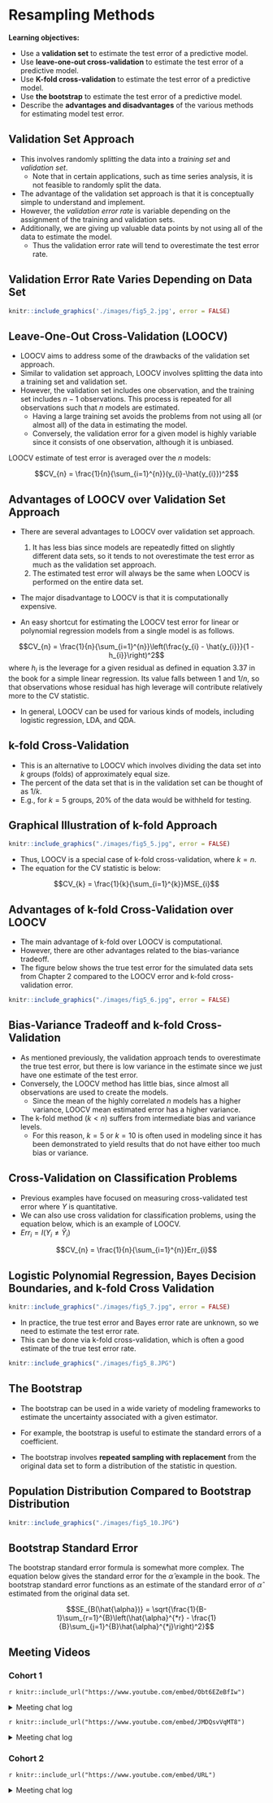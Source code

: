 # Resampling Methods

**Learning objectives:**

- Use a **validation set** to estimate the test error of a predictive model. 
- Use **leave-one-out cross-validation** to estimate the test error of a predictive model. 
- Use **K-fold cross-validation** to estimate the test error of a predictive model. 
- Use **the bootstrap** to estimate the test error of a predictive model. 
- Describe the **advantages and disadvantages** of the various methods for estimating model test error. 

## Validation Set Approach

- This involves randomly splitting the data into a *training set* and *validation set*.
  - Note that in certain applications, such as time series analysis, it is not feasible to randomly split the data.
- The advantage of the validation set approach is that it is conceptually simple to understand and implement.
- However, the *validation error rate* is variable depending on the assignment of the training and validation sets.
- Additionally, we are giving up valuable data points by not using all of the data to estimate the model.
  - Thus the validation error rate will tend to overestimate the test error rate.
  
## Validation Error Rate Varies Depending on Data Set
```r

knitr::include_graphics('./images/fig5_2.jpg', error = FALSE)
```
## Leave-One-Out Cross-Validation (LOOCV)

- LOOCV aims to address some of the drawbacks of the validation set approach.
- Similar to validation set approach, LOOCV involves splitting the data into a training set and validation set.
- However, the validation set includes one observation, and the training set includes $n-1$ observations. This process is repeated for all observations such that $n$ models are estimated.
  - Having a large training set avoids the problems from not using all (or almost all) of the data in estimating the model.
  - Conversely, the validation error for a given model is highly variable since it consists of one observation, although it is unbiased.

LOOCV estimate of test error is averaged over the $n$ models:

$$CV_{n} = \frac{1}{n}{\sum_{i=1}^{n}}(y_{i}-\hat{y_{i}})^2$$

## Advantages of LOOCV over Validation Set Approach

- There are several advantages to LOOCV over validation set approach.
  1. It has less bias since models are repeatedly fitted on slightly different data sets, so it tends to not overestimate the test error as much as the validation set approach.
  2. The estimated test error will always be the same when LOOCV is performed on the entire data set.
  
- The major disadvantage to LOOCV is that it is computationally expensive.

- An easy shortcut for estimating the LOOCV test error for linear or polynomial regression models from a single model is as follows.

$$CV_{n} = \frac{1}{n}{\sum_{i=1}^{n}}\left(\frac{y_{i} - \hat{y_{i}}}{1 - h_{i}}\right)^2$$
where $h_{i}$ is the leverage for a given residual as defined in equation 3.37 in the book for a simple linear regression. Its value falls between 1 and $1/n$, so that observations whose residual has high leverage will contribute relatively more to the CV statistic.

- In general, LOOCV can be used for various kinds of models, including logistic regression, LDA, and QDA. 

## k-fold Cross-Validation

- This is an alternative to LOOCV which involves dividing the data set into $k$ groups (folds) of approximately equal size. 
- The percent of the data set that is in the validation set can be thought of as $1/k$.
 - E.g., for $k=5$ groups, 20% of the data would be withheld for testing.
 
## Graphical Illustration of k-fold Approach

```r

knitr::include_graphics("./images/fig5_5.jpg", error = FALSE)

```
- Thus, LOOCV is a special case of k-fold cross-validation, where $k=n$.
- The equation for the CV statistic is below:

$$CV_{k} = \frac{1}{k}{\sum_{i=1}^{k}}MSE_{i}$$ 

## Advantages of k-fold Cross-Validation over LOOCV

- The main advantage of k-fold over LOOCV is computational.
- However, there are other advantages related to the bias-variance tradeoff.
- The figure below shows the true test error for the simulated data sets from Chapter 2 compared to the LOOCV error and k-fold cross-validation error.

```r

knitr::include_graphics("./images/fig5_6.jpg", error = FALSE)
```

## Bias-Variance Tradeoff and k-fold Cross-Validation

- As mentioned previously, the validation approach tends to overestimate the true test error, but there is low variance in the estimate since we just have one estimate of the test error.
- Conversely, the LOOCV method has little bias, since almost all observations are used to create the models. 
  - Since the mean of the highly correlated $n$ models has a higher variance, LOOCV mean estimated error has a higher variance.
- The k-fold method ($k<n$) suffers from intermediate bias and variance levels.
  - For this reason, $k=5$ or $k=10$ is often used in modeling since it has been demonstrated to yield results that do not have either too much bias or variance.
  
## Cross-Validation on Classification Problems

- Previous examples have focused on measuring cross-validated test error where $Y$ is quantitative. 
- We can also use cross validation for classification problems, using the equation below, which is an example of LOOCV.
- $Err_{i} = I(Y_{i}\neq\hat{Y}_{i})$

$$CV_{n} = \frac{1}{n}{\sum_{i=1}^{n}}Err_{i}$$

## Logistic Polynomial Regression, Bayes Decision Boundaries, and k-fold Cross Validation

```r

knitr::include_graphics("./images/fig5_7.jpg", error = FALSE)
```

- In practice, the true test error and Bayes error rate are unknown, so we need to estimate the test error rate.
- This can be done via k-fold cross-validation, which is often a good estimate of the true test error rate.

```r

knitr::include_graphics("./images/fig5_8.JPG")
```

## The Bootstrap

- The bootstrap can be used in a wide variety of modeling frameworks to estimate the uncertainty associated with a given estimator.
- For example, the bootstrap is useful to estimate the standard errors of a coefficient.

- The bootstrap involves **repeated sampling with replacement** from the original data set to form a distribution of the statistic in question.

## Population Distribution Compared to Bootstrap Distribution

```r

knitr::include_graphics("./images/fig5_10.JPG")

```

## Bootstrap Standard Error

The bootstrap standard error formula is somewhat more complex. The equation below gives the standard error for the $\hat{\alpha}$ example in the book. The bootstrap standard error functions as an estimate of the standard error of $\hat{\alpha}$ estimated from the original data set.

$$SE_{B(\hat{\alpha})} = \sqrt{\frac{1}{B-1}\sum_{r=1}^{B}\left(\hat{\alpha}^{*r} - \frac{1}{B}\sum_{j=1}^{B}\hat{\alpha}^{*j}\right)^2}$$

## Meeting Videos

### Cohort 1

`r knitr::include_url("https://www.youtube.com/embed/Obt6EZeBfIw")`

<details>
<summary> Meeting chat log </summary>

```
00:14:53	jonathan.bratt:	Sorry, didn’t realize I was unmuted. :)
00:15:03	Raymond Balise:	be right back… I am listening
00:15:16	August:	time series can also be analysed with features, which means you can use decision trees, and not rely on the sequential indexing.
00:17:08	August:	for those wanting to understand when we aren't modelling on features https://otexts.com/fpp3/tscv.html
00:17:18	August:	application in modeltime https://cran.r-project.org/web/packages/modeltime.resample/vignettes/getting-started.html
00:25:53	Jon Harmon (jonthegeek):	10-fold CV is orange, LOOCV is black dashed, true is blue.
00:27:24	Mei Ling Soh:	How do we decide on the k-value?
00:27:47	August:	Its kind of a choice.
00:29:05	jonathan.bratt:	because we have five fingers on each hand :)
00:29:39	Jon Harmon (jonthegeek):	rsample::vfold_cv defaults to 10 so I generally do 10 🙃
00:29:47	August:	the answer is in section 7.10.1 of ESL
00:29:50	Mei Ling Soh:	😅
00:30:04	August:	By answer I mean explination
00:31:09	August:	With time series I tend to use about 5 or 6 k when using models which utilise sequential indexing.
00:32:10	jonathan.bratt:	Can you use the arrow keys?
00:38:11	August:	This is quite interesting: https://machinelearningmastery.com/how-to-configure-k-fold-cross-validation/
00:39:53	Mei Ling Soh:	Thanks, August!
```
</details>

`r knitr::include_url("https://www.youtube.com/embed/JMDQsvVqMT8")`

<details>
<summary> Meeting chat log </summary>

```
00:11:39	Jon Harmon (jonthegeek):	https://twitter.com/whyRconf
00:14:38	SriRam:	go for one page view, not scrolling view
00:25:46	Wayne Defreitas:	lol
00:33:53	SriRam:	it should be square root of mean, not mean of square root ? Or did i read it wrong?
00:45:45	Wayne Defreitas:	This was great thank you
00:46:27	Mei Ling Soh:	Great! Thanks
00:49:19	jonathan.bratt:	Ch6 is long
```
</details>

### Cohort 2

`r knitr::include_url("https://www.youtube.com/embed/URL")`

<details>
<summary> Meeting chat log </summary>

```
ADD LOG HERE
```
</details>
